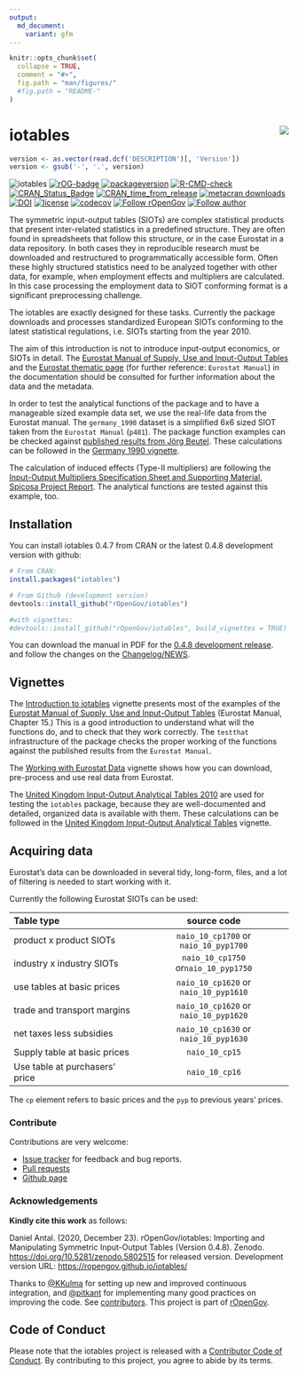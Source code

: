 ```yaml
---
output:
  md_document:
    variant: gfm
---
```

<!-- README.md is generated from README.Rmd. Please edit that file -->

```r
knitr::opts_chunk$set(
  collapse = TRUE,
  comment = "#>",
  fig.path = "man/figures/"
  #fig.path = "README-"
)
```

# iotables <img src="man/figures/logo.png" align="right" />

```r
version <- as.vector(read.dcf('DESCRIPTION')[, 'Version'])                
version <- gsub('-', '.', version)
```                                                                                                                         

<!-- <img src="/man/figures/logo.png" align="right" height="205 width="205"/>-->
![iotables](man/figures/logo20.png)
[![rOG-badge](https://ropengov.github.io/rogtemplate/reference/figures/ropengov-badge.svg)](http://ropengov.org/)
[![packageversion](https://img.shields.io/badge/Package%20version-`r version`-orange.svg?style=flat-square)](https://github.com/rOpenGov/iotables/commits/master)
[![R-CMD-check](https://github.com/rOpenGov/iotables/workflows/R-CMD-check/badge.svg)](https://github.com/rOpenGov/iotables/actions)
[![CRAN_Status_Badge](https://www.r-pkg.org/badges/version/iotables)](https://cran.r-project.org/package=iotables)
[![CRAN_time_from_release](https://www.r-pkg.org/badges/ago/iotables)](https://cran.r-project.org/package=iotables)
[![metacran downloads](https://cranlogs.r-pkg.org/badges/iotables)](https://cran.r-project.org/package=iotables)
[![DOI](https://zenodo.org/badge/DOI/10.5281/zenodo.5802515.svg)](https://doi.org/10.5281/zenodo.5802515)
[![license](https://img.shields.io/badge/license-MIT + file LICENSE-lightgrey.svg)](https://choosealicense.com/)
[![codecov](https://codecov.io/gh/rOpenGov/iotables/branch/master/graph/badge.svg)](https://app.codecov.io/gh/rOpenGov/iotables)
[![Follow rOpenGov](https://img.shields.io/twitter/follow/ropengov.svg?style=social)](https://twitter.com/intent/follow?screen_name=ropengov) 
[![Follow author](https://img.shields.io/twitter/follow/antaldaniel.svg?style=social)](https://twitter.com/intent/follow?screen_name=antaldaniel)

The symmetric input-output tables (SIOTs) are complex statistical products that present inter-related statistics in a predefined structure. They are often found in spreadsheets that follow this structure, or in the case Eurostat in a data repository. In both cases they in reproducible research must be downloaded and restructured to programmatically accessible form. Often these highly structured statistics need to be analyzed together with other data, for example, when employment effects and multipliers are calculated. In this case processing the employment data to SIOT conforming format is a significant preprocessing challenge.

The iotables are exactly designed for these tasks. Currently the package downloads and processes standardized European SIOTs conforming to the latest statistical regulations, i.e. SIOTs starting from the year 2010.  

The aim of this introduction is not to introduce input-output economics, or SIOTs in detail. The [Eurostat Manual of Supply, Use and Input-Output Tables](https://ec.europa.eu/eurostat/en/web/products-manuals-and-guidelines/-/KS-RA-07-013) and the [Eurostat thematic page](https://ec.europa.eu/eurostat/web/esa-supply-use-input-tables/overview) (for further reference: `Eurostat Manual`) in the documentation should be consulted for further information about the data and the metadata. 

In order to test the analytical functions of the package and to have a manageable sized example data set, we use the real-life data from the Eurostat manual. The `germany_1990` dataset is a simplified 6x6 sized SIOT taken from the `Eurostat Manual` (`p481`).  The package function examples can be checked against [published results from Jörg Beutel](https://ec.europa.eu/eurostat/documents/3859598/5902113/KS-RA-07-013-EN.PDF/b0b3d71e-3930-4442-94be-70b36cea9b39?version=1.0). These calculations can be followed in the [Germany 1990 vignette](https://iotables.dataobservatory.eu/articles/germany_1990.html).

The calculation of induced effects (Type-II multipliers) are following the [Input-Output Multipliers Specification Sheet and Supporting Material, Spicosa Project Report](http://www.coastal-saf.eu/output-step/pdf/Specification sheet I_O_final.pdf). The analytical functions are tested against this example, too.

## Installation

You can install iotables 0.4.7 from CRAN or the latest 0.4.8 development version with github:

```r
# From CRAN:
install.packages("iotables")

# From Github (development version)
devtools::install_github("rOpenGov/iotables")

#with vignettes:
#devtools::install_github("rOpenGov/iotables", build_vignettes = TRUE)
```

You can download the manual in PDF for the  [0.4.8 development release](https://iotables.dataobservatory.eu/iotables_0.4.8.pdf). and follow the changes on the [Changelog/NEWS](https://iotables.dataobservatory.eu/news/index.html). 

## Vignettes 

The [Introduction to iotables](https://iotables.dataobservatory.eu/articles/intro.html) vignette presents most of the examples of the [Eurostat Manual of Supply, Use and Input-Output Tables](https://ec.europa.eu/eurostat/documents/3859598/5902113/KS-RA-07-013-EN.PDF/b0b3d71e-3930-4442-94be-70b36cea9b39?version=1.0) (Eurostat Manual, Chapter 15.) This is a good introduction to understand what will the functions do, and to check that they work correctly.  The `testthat` infrastructure of the package checks the proper working of the functions against the published results from the `Eurostat Manual`.

The [Working with Eurostat Data](https://iotables.dataobservatory.eu/articles/working_with_eurostat.html) vignette shows how you can download, pre-process and use real data from Eurostat.

The [United Kingdom Input-Output Analytical Tables 2010](https://webarchive.nationalarchives.gov.uk/20160114044923/http://www.ons.gov.uk/ons/rel/input-output/input-output-analytical-tables/2010/index.html) are used for testing the `iotables` package, because they are well-documented and detailed, organized data is available with them. These calculations can be followed in the [United Kingdom Input-Output Analytical Tables](https://iotables.dataobservatory.eu/articles/united_kingdom_2010.html) vignette.

## Acquiring data
Eurostat's data can be downloaded in several tidy, long-form, files, and a lot of filtering is needed to start working with it.

Currently the following Eurostat SIOTs can be used:

| Table type   | source code |                                                    
| :---        |    :----:    | 
| product x product SIOTs      |`naio_10_cp1700` or `naio_10_pyp1700`  |
| industry x industry SIOTs    | `naio_10_cp1750` or`naio_10_pyp1750`  |
| use tables at basic prices   | `naio_10_cp1620` or `naio_10_pyp1610` |
| trade and transport margins  | `naio_10_cp1620` or `naio_10_pyp1620` |
| net taxes less subsidies     | `naio_10_cp1630` or `naio_10_pyp1630` |
| Supply table at basic prices  | `naio_10_cp15`   |
| Use table at purchasers' price | `naio_10_cp16`  |

The `cp` element refers to basic prices and the `pyp` to previous years' prices.

### Contribute

Contributions are very welcome:

  * [Issue tracker](https://github.com/ropengov/iotables/issues) for feedback and bug reports.
  * [Pull requests](https://github.com/ropengov/iotables/)
  * [Github page](https://github.com/ropengov/iotables/)

### Acknowledgements

**Kindly cite this work** as follows: 

Daniel Antal. (2020, December 23). rOpenGov/iotables: Importing and Manipulating Symmetric Input-Output Tables (Version 0.4.8). Zenodo. [https://doi.org/10.5281/zenodo.5802515](https://zenodo.org/record/5153006/) for released version. 
Development version URL: [https://ropengov.github.io/iotables/](https://ropengov.github.io/iotables/)

Thanks to [\@KKulma](https://github.com/KKulma/) for setting up new and improved continuous integration, and [\@pitkant](https://github.com/pitkant) for implementing many good practices on improving the code. See [contributors](https://github.com/ropengov/iotables/graphs/contributors). This project is part of [rOpenGov](http://ropengov.org).


## Code of Conduct
  
Please note that the iotables project is released with a [Contributor Code of Conduct](https://contributor-covenant.org/version/2/0/CODE_OF_CONDUCT.html). By contributing to this project, you agree to abide by its terms.
